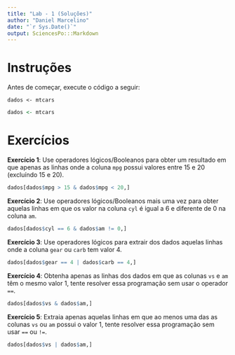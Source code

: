 ```yaml
---
title: "Lab - 1 (Soluções)"
author: "Daniel Marcelino"
date: "`r Sys.Date()`"
output: SciencesPo:::Markdown
---
```


# Instruções 
<div id="boxedtext">
Antes de começar, execute o código a seguir:

`dados <- mtcars`
</div>

```r
dados <- mtcars
```


# Exercícios 
<div id="exercise">
**Exercício 1**: Use operadores lógicos/Booleanos para obter um resultado em que apenas as linhas onde a coluna `mpg` possui valores entre 15 e 20 (excluíndo 15 e 20).
</div>

```r
dados[dados$mpg > 15 & dados$mpg < 20,]
```

<div id="exercise">
**Exercício 2**: Use operadores lógicos/Booleanos mais uma vez para obter aquelas linhas em que os valor na coluna `cyl` é igual a 6 e diferente de 0 na coluna `am`.
</div>

```r
dados[dados$cyl == 6 & dados$am != 0,]

```

<div id="exercise">
**Exercício 3**: Use operadores lógicos para extrair dos dados aquelas linhas onde a coluna `gear` ou `carb` tem valor 4.
</div>

```r
dados[dados$gear == 4 | dados$carb == 4,]
```

<div id="exercise">
**Exercício 4**: Obtenha apenas as linhas dos dados em que as colunas  `vs`  e  `am`  têm o mesmo valor 1, tente resolver essa programação sem usar o operador `==`.
</div>


```r
dados[dados$vs & dados$am,]
```

<div id="exercise">
**Exercício 5**: Extraia apenas aquelas linhas em que ao menos uma das as colunas `vs`  ou `am` possui o valor 1, tente resolver essa programação sem usar `==`  ou  `!=`.
</div>


```r
dados[dados$vs | dados$am,]
```


